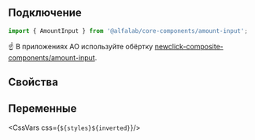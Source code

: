 
## Подключение

```jsx
import { AmountInput } from '@alfalab/core-components/amount-input';
```
☝️ В приложениях АО используйте обёртку [newclick-composite-components/amount-input](http://digital/demo/newclick-composite-components/master/?path=/docs/form-amountinput--basic).

## Свойства

<ArgsTable of={AmountInput} />

## Переменные

<CssVars css={`${styles}${inverted}`}/>
